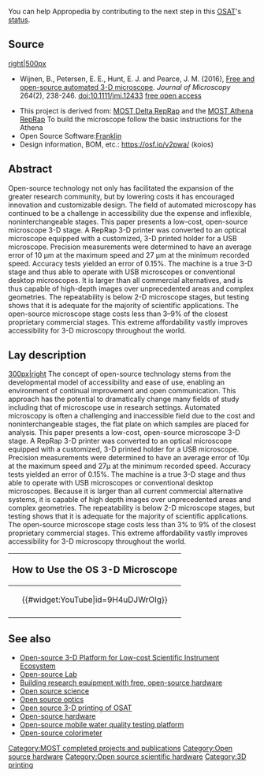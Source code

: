 {{MOST}}
{{Pearce-pubs}}
{{Statusboxtop}}
{{status-design}}
{{status-model}}
{{status-prototype}}
{{status-verified|[[MOST]]}}
You can help Appropedia by contributing to the next step in this [[OSAT]]'s [[:Category:Status|status]].
{{boxbottom}}


==Source==
[[image: 3dmicroscope.png|right|500px]]
* Wijnen, B., Petersen, E. E., Hunt, E. J. and Pearce, J. M. (2016), [https://dx.doi.org/10.1111/jmi.12433 Free and open-source automated 3-D microscope]. ''Journal of Microscopy''  264(2), 238-246. doi:10.1111/jmi.12433 [https://www.academia.edu/28175221/Free_and_Open_Source_Automated_3-D_Microscope free open access]

* This project is derived from: [[Delta Build Overview:MOST| MOST Delta RepRap]] and the [[Athena_Build_Overview| MOST Athena RepRap]] To build the microscope follow the basic instructions for the Athena
* Open Source Software:[[Franklin]]
* Design information, BOM, etc.: https://osf.io/v2pwa/ (koios)

==Abstract==

Open-source technology not only has facilitated the expansion of the greater research community, but by lowering costs it has encouraged innovation and customizable design. The field of automated microscopy has continued to be a challenge in accessibility due the expense and inflexible, noninterchangeable stages. This paper presents a low-cost, open-source microscope 3-D stage. A RepRap 3-D printer was converted to an optical microscope equipped with a customized, 3-D printed holder for a USB microscope. Precision measurements were determined to have an average error of 10 μm at the maximum speed and 27 μm at the minimum recorded speed. Accuracy tests yielded an error of 0.15%. The machine is a true 3-D stage and thus able to operate with USB microscopes or conventional desktop microscopes. It is larger than all commercial alternatives, and is thus capable of high-depth images over unprecedented areas and complex geometries. The repeatability is below 2-D microscope stages, but testing shows that it is adequate for the majority of scientific applications. The open-source microscope stage costs less than 3–9% of the closest proprietary commercial stages. This extreme affordability vastly improves accessibility for 3-D microscopy throughout the world.

==Lay description==
[[image:3dmicroscopeup.png|300px|right]]
The concept of open-source technology stems from the developmental model of accessibility and ease of use, enabling an environment of continual improvement and open communication. This approach has the potential to dramatically change many fields of study including that of microscope use in research settings. Automated microscopy is often a challenging and inaccessible field due to the cost and noninterchangeable stages, the flat plate on which samples are placed for analysis. This paper presents a low-cost, open-source microscope 3-D stage. A RepRap 3-D printer was converted to an optical microscope equipped with a customized, 3-D printed holder for a USB microscope. Precision measurements were determined to have an average error of 10μ at the maximum speed and 27μ at the minimum recorded speed. Accuracy tests yielded an error of 0.15%. The machine is a true 3-D stage and thus able to operate with USB microscopes or conventional desktop microscopes. Because it is larger than all current commercial alternative systems, it is capable of high depth images over unprecedented areas and complex geometries. The repeatability is below 2-D microscope stages, but testing shows that it is adequate for the majority of scientific applications. The open-source microscope stage costs less than 3% to 9% of the closest proprietary commercial stages. This extreme affordability vastly improves accessibility for 3-D microscopy throughout the world.

{|style="border:1px solid black; background-color: lightgreen; margin-left:.1em; margin-top:2px; -moz-border-radius:15px;" align="right" width="120px"
!<big>How to Use the OS 3-D Microscope</big>
|-
|<center>{{#widget:YouTube|id=9H4uDJWrOIg}} </center>
|-
|}

==See also==
* [[Open-source 3-D Platform for Low-cost Scientific Instrument Ecosystem]]
* [[Open-source Lab]]
* [[Building research equipment with free, open-source hardware]]
* [[Open source science]]
* [[Open source optics]]
* [[Open source 3-D printing of OSAT]]
* [[Open-source hardware]]
* [[Open-source mobile water quality testing platform]]
* [[Open-source colorimeter]]

[[Category:MOST completed projects and publications]]
[[Category:Open source hardware]]
[[Category:Open source scientific hardware]]
[[Category:3D printing]]